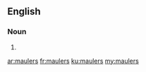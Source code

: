 ==English==

===Noun===
{{head|en}}

# {{plural of|mauler}}

[[ar:maulers]]
[[fr:maulers]]
[[ku:maulers]]
[[my:maulers]]